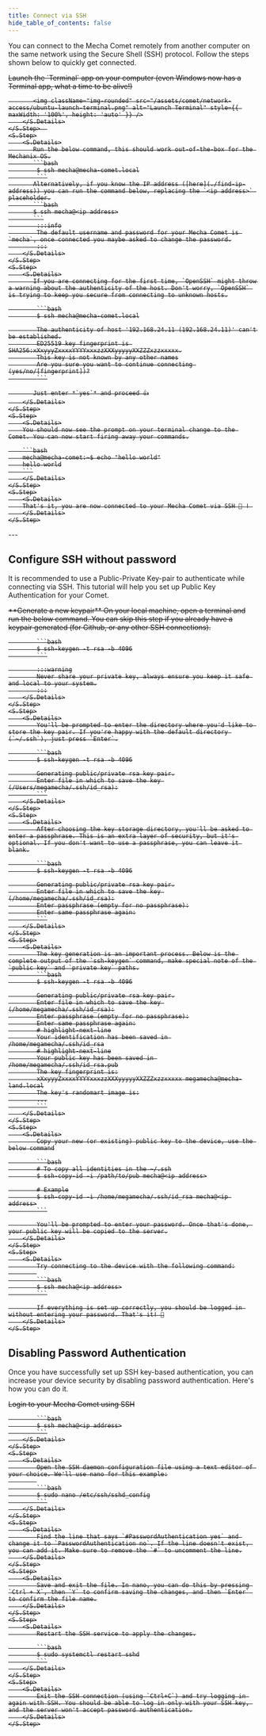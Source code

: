 ```yaml
---
title: Connect via SSH
hide_table_of_contents: false
---
```



You can connect to the Mecha Comet remotely from another computer on the same network using the Secure Shell (SSH) protocol. Follow the steps shown below to quickly get connected.

<S>
    <S.Step>
        <S.Details>
           Launch the `Terminal` app on your computer (even Windows now has a Terminal app, what a time to be alive!)

           <img className="img-rounded" src="/assets/comet/network-access/ubuntu-launch-terminal.png" alt="Launch Terminal" style={{ maxWidth: '100%', height: 'auto' }} />
        </S.Details>
    </S.Step>  
    <S.Step>
        <S.Details>
           Run the below command, this should work out-of-the-box for the Mechanix OS.
           ```bash
            $ ssh mecha@mecha-comet.local
            ```
           Alternatively, if you know the IP address ([here](./find-ip-address)) you can run the command below, replacing the `<ip address>` placeholder.
           ```bash
           $ ssh mecha@<ip address>
           ```
            :::info
            The default username and password for your Mecha Comet is `mecha`, once connected you maybe asked to change the password.
            :::
        </S.Details>
    </S.Step>
    <S.Step>
        <S.Details>
           If you are connecting for the first time, `OpenSSH` might throw a warning about the authenticity of the host. Don't worry, `OpenSSH` is trying to keep you secure from connecting to unknown hosts.

            ```bash
            $ ssh mecha@mecha-comet.local

            The authenticity of host '192.168.24.11 (192.168.24.11)' can't be established.
            ED25519 key fingerprint is SHA256:xXxyyyZxxxxYYYYxxxzzXXXyyyyyXXZZZxzzxxxxx.
            This key is not known by any other names
            Are you sure you want to continue connecting (yes/no/[fingerprint])?
            ```

           Just enter *`yes`* and proceed 👍
        </S.Details>
    </S.Step>
    <S.Step>
        <S.Details>
        You should now see the prompt on your terminal change to the Comet. You can now start firing away your commands.

        ```bash
        mecha@mecha-comet:~$ echo "hello world"
        hello world
        ```
        </S.Details>
    </S.Step>
    <S.Step>
        <S.Details>
        That's it, you are now connected to your Mecha Comet via SSH 🎉 ! 
        </S.Details>
    </S.Step>
</S>
---

## Configure SSH without password

It is recommended to use a Public-Private Key-pair to authenticate while connecting via SSH. This tutorial will help you set up Public Key Authentication for your Comet.

<S>
    <S.Step>
        <S.Details>
            **Generate a new keypair**
           On your local machine, open a terminal and run the below command. You can skip this step if you already have a keypair generated (for Github, or any other SSH connections).

            ```bash
            $ ssh-keygen -t rsa -b 4096
            ```

            :::warning
            Never share your private key, always ensure you keep it safe and local to your system.
            :::
        </S.Details>
    </S.Step>
    <S.Step>
        <S.Details>
            You'll be prompted to enter the directory where you'd like to store the key pair. If you're happy with the default directory (`~/.ssh`), just press `Enter`.

            ```bash
            $ ssh-keygen -t rsa -b 4096

            Generating public/private rsa key pair.
            Enter file in which to save the key (/Users/megamecha/.ssh/id_rsa):
            ```
        </S.Details>
    </S.Step>
    <S.Step>
        <S.Details>
            After choosing the key storage directory, you'll be asked to enter a passphrase. This is an extra layer of security, but it's optional. If you don't want to use a passphrase, you can leave it blank.

            ```bash
            $ ssh-keygen -t rsa -b 4096

            Generating public/private rsa key pair.
            Enter file in which to save the key (/home/megamecha/.ssh/id_rsa):
            Enter passphrase (empty for no passphrase):
            Enter same passphrase again:
            ```
        </S.Details>
    </S.Step>
    <S.Step>
        <S.Details>
            The key generation is an important process. Below is the complete output of the `ssh-keygen` command, make special note of the `public key` and `private key` paths.
            ```bash
            $ ssh-keygen -t rsa -b 4096

            Generating public/private rsa key pair.
            Enter file in which to save the key (/home/megamecha/.ssh/id_rsa):
            Enter passphrase (empty for no passphrase):
            Enter same passphrase again:
            # highlight-next-line
            Your identification has been saved in /home/megamecha/.ssh/id_rsa
            # highlight-next-line
            Your public key has been saved in /home/megamecha/.ssh/id_rsa.pub
            The key fingerprint is:
            xXxyyyZxxxxYYYYxxxzzXXXyyyyyXXZZZxzzxxxxx megamecha@mecha-land.local
            The key's randomart image is:
            ...
            ```
        </S.Details>
    </S.Step>
    <S.Step>
        <S.Details>
            Copy your new (or existing) public key to the device, use the below command

            ```bash
            # To copy all identities in the ~/.ssh
            $ ssh-copy-id -i /path/to/pub mecha@<ip address>

            # Example
            $ ssh-copy-id -i /home/megamecha/.ssh/id_rsa mecha@<ip address>
            ```

            You'll be prompted to enter your password. Once that's done, your public key will be copied to the server.
        </S.Details>
    </S.Step>
    <S.Step>
        <S.Details>
            Try connecting to the device with the following command:
            
            ```bash
            $ ssh mecha@<ip address>
            ```

            If everything is set up correctly, you should be logged in without entering your password. That's it! 🎉
        </S.Details>
    </S.Step>
</S>

## Disabling Password Authentication

Once you have successfully set up SSH key-based authentication, you can increase your device security by disabling password authentication. Here's how you can do it.

<S>
    <S.Step>
        <S.Details>
            Login to your Mecha Comet using SSH
            
            ```bash
            $ ssh mecha@<ip address>
            ```
        </S.Details>
    </S.Step>
    <S.Step>
        <S.Details>
            Open the SSH daemon configuration file using a text editor of your choice. We'll use nano for this example:
            
            ```bash
            $ sudo nano /etc/ssh/sshd_config
            ```
        </S.Details>
    </S.Step>
    <S.Step>
        <S.Details>
            Find the line that says `#PasswordAuthentication yes` and change it to `PasswordAuthentication no`. If the line doesn't exist, you can add it. Make sure to remove the `#` to uncomment the line.
        </S.Details>
    </S.Step>
    <S.Step>
        <S.Details>
            Save and exit the file. In nano, you can do this by pressing `Ctrl + X`, then `Y` to confirm saving the changes, and then `Enter` to confirm the file name.
        </S.Details>
    </S.Step>
    <S.Step>
        <S.Details>
            Restart the SSH service to apply the changes.

            ```bash
            $ sudo systemctl restart sshd
            ```
        </S.Details>
    </S.Step>
    <S.Step>
        <S.Details>
            Exit the SSH connection (using `Ctrl+C`) and try logging in again with SSH. You should be able to log in only with your SSH key, and the server won't accept password authentication.
        </S.Details>
    </S.Step>
</S>
